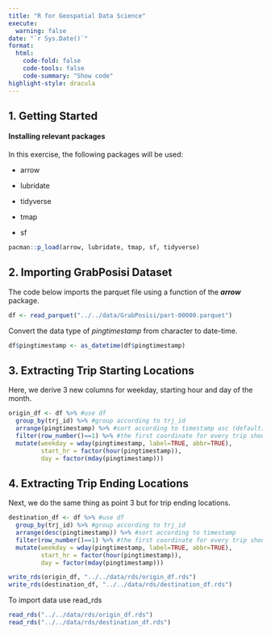 ```yaml
---
title: "R for Geospatial Data Science"
execute: 
  warning: false
date: "`r Sys.Date()`"
format:
  html:
    code-fold: false
    code-tools: false
    code-summary: "Show code"
highlight-style: dracula
---
```


## **1. Getting Started**

#### Installing relevant packages

In this exercise, the following packages will be used:

-   arrow

-   lubridate

-   tidyverse

-   tmap

-   sf

```r
pacman::p_load(arrow, lubridate, tmap, sf, tidyverse)
```

## **2. Importing GrabPosisi Dataset**

The code below imports the parquet file using a function of the ***arrow*** package.

```r
df <- read_parquet("../../data/GrabPosisi/part-00000.parquet")
```

Convert the data type of *pingtimestamp* from character to date-time.

```r
df$pingtimestamp <- as_datetime(df$pingtimestamp)
```

## **3. Extracting Trip Starting Locations**

Here, we derive 3 new columns for weekday, starting hour and day of the month.

```r
origin_df <- df %>% #use df
  group_by(trj_id) %>% #group according to trj_id
  arrange(pingtimestamp) %>% #sort according to timestamp asc (default)
  filter(row_number()==1) %>% #the first coordinate for every trip should be the origin
  mutate(weekday = wday(pingtimestamp, label=TRUE, abbr=TRUE),
         start_hr = factor(hour(pingtimestamp)),
         day = factor(mday(pingtimestamp)))
```

## **4. Extracting Trip Ending Locations**

Next, we do the same thing as point 3 but for trip ending locations.

```r
destination_df <- df %>% #use df
  group_by(trj_id) %>% #group according to trj_id
  arrange(desc(pingtimestamp)) %>% #sort according to timestamp 
  filter(row_number()==1) %>% #the first coordinate for every trip should be the origin
  mutate(weekday = wday(pingtimestamp, label=TRUE, abbr=TRUE),
         start_hr = factor(hour(pingtimestamp)),
         day = factor(mday(pingtimestamp)))
```

```r
write_rds(origin_df, "../../data/rds/origin_df.rds")
write_rds(destination_df, "../../data/rds/destination_df.rds")

```

::: callout-note
To import data use read_rds
:::

```r
read_rds("../../data/rds/origin_df.rds")
read_rds("../../data/rds/destination_df.rds")
```
